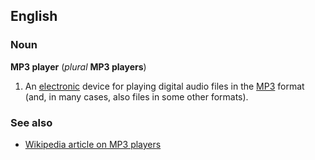 ==English==
===Noun===
'''MP3 player''' (''plural'' '''MP3 players''')

#An [[electronic]] device for playing digital audio files in the [[MP3]] format (and, in many cases, also files in some other formats).

===See also===
*[[w:MP3 player|Wikipedia article on MP3 players]]